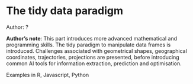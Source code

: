 # The tidy data paradigm

::: {.infobox .tip}
Author: ?
:::

::: {.infobox .note}
**Author's note**: This part introduces more advanced mathematical and programming skills.
The tidy paradigm to manipulate data frames is introduced. Challenges
associated with geometrical shapes, geographical coordinates,
trajectories, projections are presented, before introducing common AI
tools for information extraction, prediction and optimisation.

Examples in R, Javascript, Python
:::
